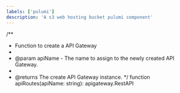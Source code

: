 ```yaml
---
labels: ['pulumi']
description: 'A s3 web hosting bucket pulumi component'
---
```


/**
 * Function to create a API Gateway
 *
 * @param apiName - The name to assign to the newly created API Gateway.
 * 
 * @returns The create API Gateway instance.
 */
function apiRoutes(apiName: string): apigateway.RestAPI
